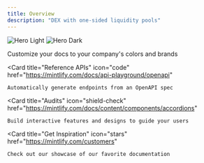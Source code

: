 ```yaml
---
title: Overview
description: "DEX with one-sided liquidity pools"
---
```


<img
  className="block dark:hidden"
  src="/images/spice-banner.png"
  alt="Hero Light"
/>
<img
  className="hidden dark:block"
  src="/images/spice-banner.png"
  alt="Hero Dark"
/>

<CardGroup cols={2}>
  <Card
    title="Roadmap"
    icon="map"
    href="/roadmap"
  >
    Customize your docs to your company's colors and brands
  </Card>

  <Card
    title="Reference APIs"
    icon="code"
    href="https://mintlify.com/docs/api-playground/openapi"
  >
    Automatically generate endpoints from an OpenAPI spec
  </Card>

  <Card
    title="Audits"
    icon="shield-check"
    href="https://mintlify.com/docs/content/components/accordions"
  >
    Build interactive features and designs to guide your users
  </Card>

  <Card
    title="Get Inspiration"
    icon="stars"
    href="https://mintlify.com/customers"
  >
    Check out our showcase of our favorite documentation
  </Card>

</CardGroup>
